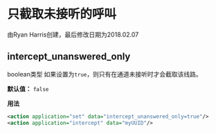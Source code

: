 # 只截取未接听的呼叫

由Ryan Harris创建，最后修改日期为2018.02.07

## intercept_unanswered_only

boolean类型 如果设置为`true`，则只有在通道未接听时才会截取该线路。

**默认值：** `false`

**用法**

```xml
<action application="set" data="intercept_unanswered_only=true"/>
<action application="intercept" data="myUUID"/>
```